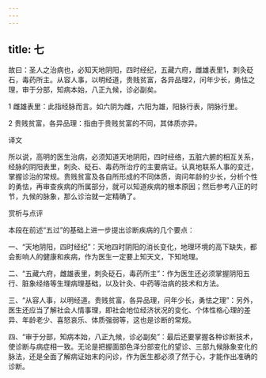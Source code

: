 ```yaml
---
---
---
```

title: 七
---




故曰：圣人之治病也，必知天地阴阳，四时经纪，五藏六府，雌雄表里1，刺灸砭石，毒药所主。从容人事，以明经道，贵贱贫富，各异品理2，问年少长，勇怯之理，审于分部，知病本始，八正九候，诊必副矣。

1 雌雄表里：此指经脉而言。如六阴为雌，六阳为雄，阳脉行表，阴脉行里。

2 贵贱贫富，各异品理：指由于贵贱贫富的不同，其体质亦异。

译文

所以说，高明的医生治病，必须知道天地阴阳，四时经络，五脏六腑的相互关系，经脉的阴阳表里，刺灸、砭石、毒药所治疗的主要病证。认真地联系人事的变迁，掌握诊治的常规。贵贱贫富及各自所形成的不同体质，询问年龄的少长，分析个性的勇怯，再审查疾病的所属部分，就可以知道疾病的根本原因；然后参考八正的时节，九候的脉象，那么诊治就一定精确了。

赏析与点评

本段在前述“五过”的基础上进一步提出诊断疾病的几个要点：

一、“天地阴阳，四时经纪”：天地四时阴阳的消长变化，地理环境的高下缺失，都会影响人的健康和疾病，作为医生一定要上知天文，下知地理。

二、“五藏六府，雌雄表里，刺灸砭石，毒药所主”：作为医生还必须掌握阴阳五行、脏象经络等生理病理基础，以及针灸、中药等治病的技术和方法。

三、“从容人事，以明经道。贵贱贫富，各异品理，问年少长，勇怯之理”：另外，医生还应当了解社会人情事理，即社会地位经济状况的变化、个体性格心理的差异、年龄老少、喜怒哀乐、体质强弱等，这也是诊断的常规。

四、“审于分部，知病本始，八正九候，诊必副矣”：最后还要掌握各种诊断技术，使诊断与病症相一致。无论是把握面部色泽分部变化的望诊、三部九候脉象变化的脉法，还是全面了解病证始末的问诊，作为医生都必须了然于心，才能作出准确的诊断。
